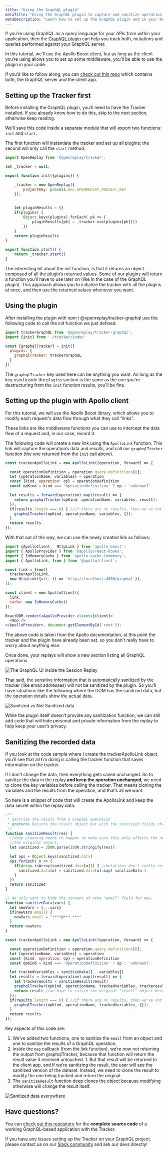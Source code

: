 ```yaml
---
title: "Using the GraphQL plugin"
metaTitle: "Using the GraphQL plugin to capture and sanitize operation information"
metaDescription: "Learn how to set up the GraphQL plugin and in your React application"
---
```


If you’re using GraphQL as a query language for your APIs from within your application, then the [GraphQL plugin](https://docs.openreplay.com/plugins/graphql) can help you track both, mutations and queries performed against your GraphQL server.

In this tutorial, we’ll use the Apollo Boost client, but as long as the client you’re using allows you to set up some middleware, you’ll be able to use the plugin in your code.

If you’d like to follow along, you can [check out this repo](https://github.com/deleteman/openreplay-graphql-example) which contains both, the GraphQL server and the client app. 

## Setting up the Tracker first

Before installing the GraphQL plugin, you’ll need to have the Tracker installed. If you already know how to do this, skip to the next section, otherwise keep reading.

We’ll save this code inside a separate module that will export two functions: `init` and `start`.

The first function will instantiate the tracker and set up all plugins; the second will only call the `start` method. 

```jsx
import OpenReplay from '@openreplay/tracker';

let _tracker = null;

export function init({plugins}) {

    _tracker = new OpenReplay({
        projectKey: process.env.OPENREPLAY_PROJECT_KEY
    });

    
    let pluginResults = {}
    if(plugins) {
        Object.keys(plugins).forEach( pk => {
            pluginResults[pk] = _tracker.use(plugins[pk]())
        })
    }
    return pluginResults
}

export function start() {
    return _tracker.start()
}
```

The interesting bit about the init function, is that it returns an object composed of all the plugin’s returned values. Some of our plugins will return a function you’ll have to use later on (like in the case of the GraphQL plugin). This approach allows you to initialize the tracker with all the plugins at once, and then use the returned values whenever you want.

## Using the plugin

After installing the plugin with npm i @openreplay/tracker-graphql use the following code to call the init function we just defined:

```jsx
import trackerGraphQL from '@openreplay/tracker-graphql';
import {init} from './tracker/index'

const {graphqlTracker} = init({
  plugins: { 
    graphqlTracker: trackerGraphQL
  }
})
```

The `graphqlTracker` key used here can be anything you want. As long as the key used inside the `plugins` section is the same as the one you’re destructuring from the `init` function results, you’ll be fine.

## Setting up the plugin with Apollo client

For this tutorial, we will use the Apollo Boost library, which allows you to modify each request's data flow through what they call “links”.

These links are like middleware functions you can use to intercept the data flow of a request and, in our case, record it.

The following code will create a new link using the `ApolloLink` function. This link will capture the operation’s data and results, and call our `graphqlTracker` function (the one returned from the `init` call above).

```jsx
const trackerApolloLink = new ApolloLink((operation, forward) => {

  const operationDefinition = operation.query.definitions[0];
  let {operationName, variables} = operation
  const {kind, operation: op} = operationDefinition
  const opKind = kind === 'OperationDefinition' ? op : 'unknown?'

  let results = forward(operation).map((result) => {
    return graphqlTracker(opKind, operationName, variables, result);
  });
  if(results.length === 0) { //if there are no results, then we've not tracked anything so far...
    graphqlTracker(opKind, operationName, variables, {});
  }
  return results
});
```

With that out of the way, we can use the newly created link as follows:

```jsx
import {ApolloClient,  HttpLink } from 'apollo-boost';
import { ApolloProvider } from '@apollo/react-hooks';
import { InMemoryCache } from 'apollo-cache-inmemory';
import { ApolloLink, from } from '@apollo/client';

const link = from([
  trackerApolloLink,
  new HttpLink({uri: () => 'http://localhost:4000/graphql'}),
]);

const client = new ApolloClient({
  link,
  cache: new InMemoryCache()
});

ReactDOM.render(<ApolloProvider client={client}>
  <App />
</ApolloProvider>, document.getElementById('root'));
```

The above code is taken from the Apollo documentation, at this point the tracker and the plugin have already been set, so you don’t really have to worry about anything else.

Once done, your replays will show a new section listing all GraphQL operations.

![The GraphQL UI inside the Session Replay](images/graphql-ui.png)

That said, the sensitive information that is automatically sanitized by the tracker (like email addresses) will not be sanitized by the plugin. So you’ll have situations like the following where the DOM has the sanitized data, but the operation details show the actual data.

![Sanitized vs Not Sanitized data](images/sanitized-vs-not-sanitized.png)

While the plugin itself doesn’t provide any sanitization function, we can still add code that will hide personal and private information from the replay to help keep your user’s privacy.

## Sanitizing the recorded data

If you look at the code sample where I create the trackerApolloLink object, you’ll see that all I’m doing is calling the tracker function that saves information on the tracker.

If I don’t change the data, then everything gets saved unchanged. So to sanitize the data in the replay **and keep the operation unchanged**, we need to clone the key variables before calling the tracker. That means cloning the variables and the results from the operation, and that’s all we want. 

So here is a snippet of code that will create the ApolloLink and keep the data secret within the replay data:

```jsx
/**
 * Sanitize the result from a GraphQL operation
 * @returns Returns the result object but with the sanitized fields changed.
 */
function sanitizeResult(res) {
  //deep clonning needs to happen to make sure this only affects the new object and not
  //the original object.
  let sanitized = JSON.parse(JSON.stringify(res))

  let ops = Object.keys(sanitized.data)
  ops.forEach( o => {
    if(Array.isArray(sanitized.data[o])) { //mutations don't really return arrays
      sanitized.data[o] = sanitized.data[o].map( sanitizeData )
    }
  })
  return sanitized
}

// We only want to hide the content of othe "email" field for now.
function sanitizeData(vars) {
  let newVars = {...vars}
  if(newVars.email) {
    newVars.email = "****@***.***"
  }
  return newVars
}

const trackerApolloLink = new ApolloLink((operation, forward) => {

  const operationDefinition = operation.query.definitions[0];
  let {operationName, variables} = operation
  const {kind, operation: op} = operationDefinition
  const opKind = kind === 'OperationDefinition' ? op : 'unknown?'

  let trackedVariables = sanitizeData({...variables})
  let results = forward(operation).map((result) => {
    let trackeresults = sanitizeResult(result)
    graphqlTracker(opKind, operationName, trackedVariables, trackeresults);
    return result //we have to return the original "result" object here, not the sanitized one
  });
  if(results.length === 0) { //if there are no results, then we've not tracked anything so far...
    graphqlTracker(opKind, operationName, trackedVariables, {});
  }
  return results
});
```

Key aspects of this code are:

1. We’ve added two functions, one to sanitize the `email` from an object and one to sanitize the results of a GraphQL operation.
2. Inside the `map` callback (from the link function), we’re now not returning the output from graphqlTracker, because that function will return the result value it received untouched. 1. But that result will be returned to the client app, and if we’re sanitizing the result, the user will see the sanitized version of the dataset. Instead, we need to clone the result to modify the one being tracked and return the original.
3. The `sanitizeResult` function deep clones the object because modifying otherwise will change the result itself.

![Sanitized data everywhere](images/sanitized.png)

## Have questions?

You can [check out this repository](https://github.com/deleteman/openreplay-graphql-example) for the **complete source code** of a working GraphQL-based application with the Tracker.

If you have any issues setting up the Tracker on your GraphQL project, please contact us on our [Slack community](https://slack.openreplay.com/) and ask our devs directly!